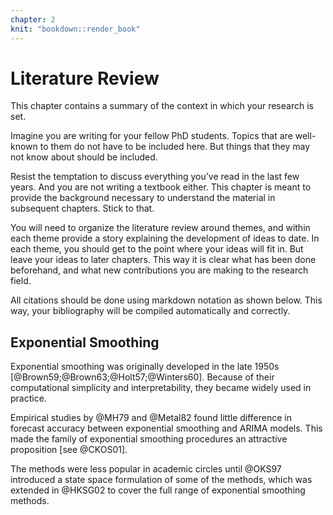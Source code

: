 ```yaml
---
chapter: 2
knit: "bookdown::render_book"
---
```


# Literature Review {#ch:litreview}

This chapter contains a summary of the context in which your research is set. 

Imagine you are writing for your fellow PhD students. Topics that are well-known to them do not have to be included here. But things that they may not know about should be included.

Resist the temptation to discuss everything you've read in the last few years. And you are not writing a textbook either. This chapter is meant to provide the background necessary to understand the material in subsequent chapters. Stick to that.

You will need to organize the literature review around themes, and within each theme provide a story explaining the development of ideas to date. In each theme, you should get to the point where your ideas will fit in. But leave your ideas to later chapters. This way it is clear what has been done beforehand, and what new contributions you are making to the research field.

All citations should be done using markdown notation as shown below. This way, your bibliography will be compiled automatically and correctly.


## Exponential Smoothing {#sec:expsmooth}

Exponential smoothing was originally developed in the late 1950s [@Brown59;@Brown63;@Holt57;@Winters60]. Because of their computational simplicity and interpretability, they became widely used in practice.

Empirical studies by @MH79 and @Metal82 found little difference in forecast accuracy between exponential smoothing and ARIMA models. This made the family of exponential smoothing procedures an attractive proposition [see @CKOS01].

The methods were less popular in academic circles until  @OKS97 introduced a state space formulation of some of the methods, which was extended in @HKSG02 to cover the full range of exponential smoothing methods.



